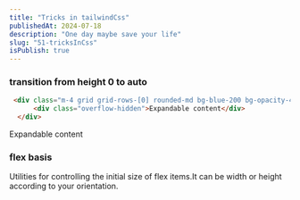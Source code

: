 ```yaml
---
title: "Tricks in tailwindCss"
publishedAt: 2024-07-18
description: "One day maybe save your life"
slug: "51-tricksInCss"
isPublish: true
---
```

### transition from height 0 to auto 
```html
 <div class="m-4 grid grid-rows-[0] rounded-md bg-blue-200 bg-opacity-40 p-4 transition-all duration-500 ease-in-out hover:grid-rows-1">
      <div class="overflow-hidden">Expandable content</div>
  </div>
```
<div class="m-4 grid grid-rows-[0] rounded-md bg-blue-200 bg-opacity-40 p-4 transition-all duration-500 ease-in-out hover:grid-rows-1">
    <div class="overflow-hidden">Expandable content</div>
</div>

### flex basis
Utilities for controlling the initial size of flex items.It can be width or height according to your orientation.
